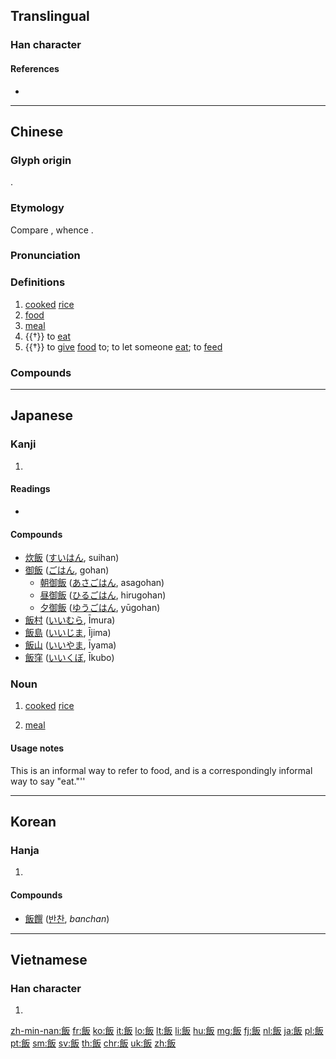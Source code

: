 {{character info/new}}
{{also|饭}}
==Translingual==

===Han character===
{{Han char|rn=184|rad=食|as=04|sn=13|four=81747|canj=OIHE|ids=⿰食反}}

====References====
* {{Han ref|kx=1417.270|dkj=44064|dj=1941.210|hdz=74444.050|uh=98EF|ud=39151|bh=B6BA|bd=46778}}

----

==Chinese==
{{zh-forms|s=饭}}

===Glyph origin===
{{Han etym}}
{{Han compound|食|反|c1=s|t1=food|c2=p|ls=psc}}.

===Etymology===
Compare {{cog|mkh-pro|*puuŋ||cooked rice}}, whence {{cog|mnw|ပုၚ်|tr=pɜŋ||cooked rice}}.

===Pronunciation===
{{zh-pron
|m=fàn
|c=faan6
|h=pfs=fan
|md=buông/huáng
|md_note=buông - colloquial; huáng - literary
|mn=xm,qz,tp,kh,tn,sx,km,mg,hc,tc:pn̄g/lk:pňg/zz,yl:pūiⁿ/hoān
|mn_note=pn̄g/pňg/pūiⁿ - colloquial; hoān - literary
|mn-t=beng7
|w=3ve
|ma=y
|mc=y
|oc=y
|cat=n
}}

===Definitions===
{{zh-hanzi}}

# [[cooked]] [[rice]]
# [[food]]
# [[meal]] {{zh-mw|m:頓|c:餐}}
# {{†}} to [[eat]]
# {{†}} to [[give]] [[food]] to; to let someone [[eat]]; to [[feed]]

===Compounds===
{{zh-der|飯菜|飯鏟|飯單|飯店|飯店兒|飯館|飯館兒|飯鍋|飯盒|飯盒兒|飯局|飯來張口，衣來伸手|飯粒|飯粒兒|飯量|飯門|飯門兒|飯囊|飯票|飯票兒|飯鋪|飯鋪兒|飯糗如草|飯勺|飯時|飯食|飯食兒|飯攤|飯攤兒|飯堂|飯廳|飯桶|飯碗|飯轍|飯莊|飯桌|飯桌兒|飯座兒|一口飯|一飯之恩|一飯千金|三茶六飯|下飯|下飯菜兒|下馬飯|不茶不飯|丟飯碗|中飯|乞食飯牛|乾飯|代飯|令人噴飯|份兒飯|便飯|倒頭飯|做飯|八寶飯|公事飯|冷飯|出飯|剩飯|包飯|午飯|卯飯|吃偏飯|吃大鍋飯|吃太平飯|吃子孫飯|吃死飯|吃洋飯|吃派飯|吃現成飯|吃白飯|吃自在飯|吃葷飯|吃衙門飯|吃開口飯|吃飯|吃飯傢伙|吃飯家伙|吃飯防噎|各衣另飯|吐飯成蜂|含飯|啗飯|嗄飯|噇飯|噴飯|圓飯|埋鍋造飯|塵飯塗羹|夜飯|大鍋飯|大飯店|夾生飯|完飯|客飯|家常便飯|家常茶飯|家常飯|小菜飯|工本飯米|年夜飯|年飯|弄飯|強飯為嘉|房飯錢|扁擔飯|扒飯|打火造飯|打破飯碗|打飯|打齋飯|找飯碗|把飯叫饑|搭飯|搶飯碗|摶沙作飯|摶飯|撩水飯|擺飯|攤飯|放飯流歠|整飯|方便米飯|早飯|晌飯|晚飯|晨炊星飯|會飯|朝飯|歕飯|殘湯剩飯|殘羹冷飯|殘羹剩飯|殘茶剩飯|每飯不忘|水飯|沒頓飯時|油飯|泡飯|泥飯碗|派飯|淡飯|淡飯清茶|淨飯王|混一口飯|混飯吃|清茶淡飯|湯飯|漂母進飯|潑賸飯|炊沙成飯|炊砂作飯|炒冷飯|煮飯|煲飯|蒸沙成飯|燒飯|燴飯|爛飯|爺羹娘飯|爺飯娘羹|版築飯牛|牢飯|現成飯|瓷飯碗|用飯|甯戚飯牛|留飯|白米飯|白飯|白飯王|白飯青芻|盛飯|砸飯碗|禮先壹飯|稀飯|竹筒飯|米飯|粗茶淡飯|粗衣淡飯|粗飯|粟飯|粥飯僧|糝飯|紙飯碗|素飯|綠豆稀飯|羹飯|老米飯|自在飯|茶思飯想|茶遲飯晏|茶飯|茶飯不思|茶飯無心|茶餘飯後|茶餘飯飽|蓋飯|行飯|衣架飯囊|襯飯|要飯|要飯的|討飯|豆腐飯|賞口飯吃|趕飯擔|過飯|酒囊飯袋|酒瓮飯囊|酒足飯飽|酒醉飯飽|酒飯|金飯碗|鐵飯碗|鐺底焦飯|長休飯|長期飯票|開飯|隨茶隨飯|離娘飯|電飯鍋|飯來開口|飯前酒|飯匙倩|飯囊衣架|飯囊酒瓮|飯囊酒甕|飯坑酒囊|飯店回蔥|飯後鐘|飯磬|飯筒|飯籮|飯粘|飯糗茹草|飯糝|飯糰|飯腥|飯蔬飲水|飯袋|飯錢|飯頭|飯飽丟箸|飯飽弄箸|鬼飯疙瘩|鹽水飯|麥飯|齋飯}}

{{zh-cat|Beginning|Foods}}

----

==Japanese==

===Kanji===
{{ja-kanji|grade=4|rs=食04}}

# {{defn|lang=ja|sort=食04}}

====Readings====
* {{ja-readings|goon=[[ぼん]] (bon)|kanon=[[はん]] (han)|kun=[[いい]] (ī), [[めし]] (meshi), [[くらう]] (kurau), [[くらわす]] (kurawasu)}}

====Compounds====
{{der-top}}
* [[炊飯]] ([[すいはん]], suihan)
* [[御飯]] ([[ごはん]], gohan)
** [[朝御飯]] ([[あさごはん]], asagohan)
** [[昼御飯]] ([[ひるごはん]], hirugohan)
** [[夕御飯]] ([[ゆうごはん]], yūgohan)
* [[飯村]] ([[いいむら]], Īmura)
* [[飯島]] ([[いいじま]], Ījima)
* [[飯山]] ([[いいやま]], Īyama)
* [[飯窪]] ([[いいくぼ]], Īkubo)
{{der-bottom}}

{{ja-kanjitab|めし|yomi=k}}

===Noun===
{{ja-noun|めし}}

# [[cooked]] [[rice]]
# {{lb|ja|informal|sort=めし}} [[meal]]
#: {{ja-usex|'''飯'''を食う|'''めし''' を く.う|eat a '''meal'''}}

====Usage notes====
This is an informal way to refer to food, and {{ja-r|食う|く.う}} is a correspondingly informal way to say "eat."''

----

==Korean==

===Hanja===
{{ko-hanja|hangeul=반|eumhun=|mr=pan|y=pan}}

# {{defn|lang=ko|sort=食04}}

====Compounds====
* [[飯饌]] ([[반찬]], ''banchan'')

----

==Vietnamese==

===Han character===
{{vi-hantu|[[phạn]]}}

# {{defn|lang=vi|sort=食04}}

[[zh-min-nan:飯]]
[[fr:飯]]
[[ko:飯]]
[[it:飯]]
[[lo:飯]]
[[lt:飯]]
[[li:飯]]
[[hu:飯]]
[[mg:飯]]
[[fj:飯]]
[[nl:飯]]
[[ja:飯]]
[[pl:飯]]
[[pt:飯]]
[[sm:飯]]
[[sv:飯]]
[[th:飯]]
[[chr:飯]]
[[uk:飯]]
[[zh:飯]]